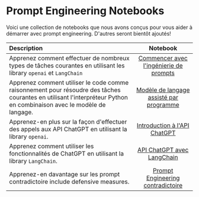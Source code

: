# Prompt Engineering Notebooks

Voici une collection de notebooks que nous avons conçus pour vous aider à démarrer avec prompt engineering. D'autres seront bientôt ajoutés!

| Description   | Notebook   | 
| :------------ | :---------: | 
|Apprenez comment effectuer de nombreux types de tâches courantes en utilisant les library `openai` et `LangChain`|[Commencer avec l'ingénierie de prompts](https://github.com/AdamLeeN/Prompt-Engineering-Guide/blob/main/notebooks/pe-lecture.ipynb)|
|Apprenez comment utiliser le code comme raisonnement pour résoudre des tâches courantes en utilisant l'interpréteur Python en combinaison avec le modèle de langage.|[Modèle de langage assisté par programme](https://github.com/AdamLeeN/Prompt-Engineering-Guide/blob/main/notebooks/pe-pal.ipynb)|
|Apprenez-en plus sur la façon d'effectuer des appels aux API ChatGPT en utilisant la library `openai`.|[Introduction à l'API ChatGPT](https://github.com/AdamLeeN/Prompt-Engineering-Guide/blob/main/notebooks/pe-chatgpt-intro.ipynb)|
|Apprenez comment utiliser les fonctionnalités de ChatGPT en utilisant la library `LangChain`.|[API ChatGPT avec LangChain](https://github.com/AdamLeeN/Prompt-Engineering-Guide/blob/main/notebooks/pe-chatgpt-langchain.ipynb)|
|Apprenez-en davantage sur les prompt contradictoire include defensive measures.|[Prompt Engineering contradictoire](https://github.com/AdamLeeN/Prompt-Engineering-Guide/blob/main/notebooks/pe-chatgpt-adversarial.ipynb)|
